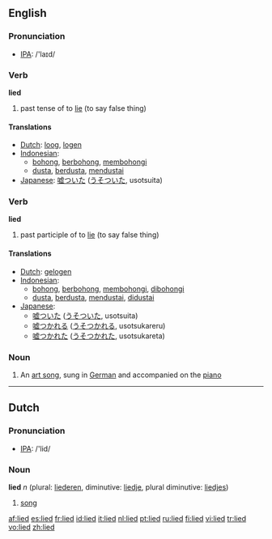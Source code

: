 {{see|Lied}}
==English==
=== Pronunciation ===
*[[w:IPA|IPA]]: /'laɪd/

=== Verb ===
'''lied'''

# past tense of to [[lie]] (to say false thing)

==== Translations ====
*[[Dutch]]: [[loog]], [[logen]]
*[[Indonesian]]: 
** [[bohong]], [[bohong|berbohong]], [[bohong|membohongi]]
** [[dusta]], [[dusta|berdusta]], [[dusta|mendustai]]
*[[Japanese]]: [[嘘ついた]] ([[うそついた]], usotsuita)

=== Verb ===
'''lied'''

# past participle of to [[lie]] (to say false thing)

==== Translations ====
*[[Dutch]]: [[gelogen]]
*[[Indonesian]]: 
** [[bohong]], [[bohong|berbohong]], [[bohong|membohongi]], [[bohong|dibohongi]]
** [[dusta]], [[dusta|berdusta]], [[dusta|mendustai]], [[dusta|didustai]]
*[[Japanese]]:
** [[嘘ついた]] ([[うそついた]], usotsuita)
** [[嘘つかれる]] ([[うそつかれる]], usotsukareru)
** [[嘘つかれた]] ([[うそつかれた]], usotsukareta)

===Noun===
{{wikipedia}}
{{en-noun|lieder}}

#{{music}} An [[art song]], sung in [[German]] and accompanied on the [[piano]]

----

==Dutch==
=== Pronunciation ===
*[[w:IPA|IPA]]: /'lid/

=== Noun ===
'''lied''' ''n'' (plural: [[liederen]], diminutive: [[liedje]], plural diminutive: [[liedjes]])

# [[song]]

[[af:lied]]
[[es:lied]]
[[fr:lied]]
[[id:lied]]
[[it:lied]]
[[nl:lied]]
[[pt:lied]]
[[ru:lied]]
[[fi:lied]]
[[vi:lied]]
[[tr:lied]]
[[vo:lied]]
[[zh:lied]]